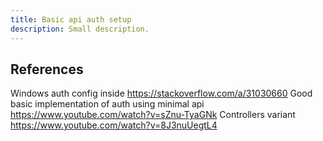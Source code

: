 ```yaml
---
title: Basic api auth setup
description: Small description.
---
```



## References

Windows auth config inside https://stackoverflow.com/a/31030660
Good basic implementation of auth using minimal api
https://www.youtube.com/watch?v=sZnu-TyaGNk
Controllers variant
https://www.youtube.com/watch?v=8J3nuUegtL4